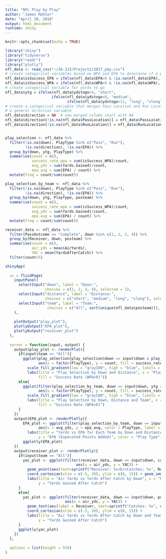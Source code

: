 ```yaml
---
title: "NFL Play by Play"
author: "James Mahler"
date: "April 30, 2018"
output: html_document
runtime: shiny
---
```


```r
knitr::opts_chunk$set(echo = TRUE)
```

```r
library("shiny")
library("tidyverse")
library("readr")
library("plotly")
nfl_data <- read_csv("~/36-315/Project2/2017_pbp.csv")
# create categorical variables based on WPA and EPA to determine if a play was a "success"
nfl_data$isSuccess_EPA = ifelse(nfl_data$EPA>0 & !is.na(nfl_data$EPA), 1, 0)
nfl_data$isSuccess_WPA = ifelse(nfl_data$WPA>0 & !is.na(nfl_data$WPA), 1, 0)
# create categorical variable for yards to go
nfl_data$ytg = ifelse(nfl_data$ydstogo<4, "short",
                     ifelse(nfl_data$ydstogo<8, "medium",
                            ifelse(nfl_data$ydstogo<11, "long", "xlong")))
# create a categorical variable that merges Pass Location and Run Location to create
# a general direction variable
nfl_data$direction = NA  # new merged column start with NA
nfl_data$direction[!is.na(nfl_data$PassLocation)] = nfl_data$PassLocation[!is.na(nfl_data$PassLocation)]  # merge with pass location
nfl_data$direction[!is.na(nfl_data$RunLocation)] = nfl_data$RunLocation[!is.na(nfl_data$RunLocation)]  # merge with pass location


play_selection <- nfl_data %>%
  filter(!is.na(down), PlayType %in% c("Pass", "Run"),
         !is.na(direction), !is.na(EPA)) %>%
  group_by(down, ytg, PlayType) %>%
  summarise(count = n(),
            success_rate_wpa = sum(isSuccess_WPA)/count,
            avg_yds = sum(Yards.Gained)/count,
            epa_avg = sum(EPA) / count) %>%
  mutate(freq = count/sum(count))

play_selection_by_team <- nfl_data %>%
  filter(!is.na(down), PlayType %in% c("Pass", "Run"),
         !is.na(direction), !is.na(EPA)) %>%
  group_by(down, ytg, PlayType, posteam) %>%
  summarise(count = n(),
            success_rate_wpa = sum(isSuccess_WPA)/count,
            avg_yds = sum(Yards.Gained)/count,
            epa_avg = sum(EPA) / count) %>%
  mutate(freq = count/sum(count))

receiver_data <- nfl_data %>% 
  filter(PassOutcome == "Complete", down %in% c(1, 2, 3, 4)) %>% 
  group_by(Receiver, down, posteam) %>% 
  summarise(count = n(),
            air_yds = mean(AirYards),
            YAC = mean(YardsAfterCatch)) %>% 
  filter(count>5)

shinyApp(
  
  ui = fluidPage(
    inputPanel(
      selectInput("down", label = "Down:",
                  choices = c(1, 2, 3, 4), selected = 1),
      selectInput("distance", label = "Distance:",
                  choices = c("short", "medium", "long", "xlong"), selected = "long"),
      selectInput("team", label = "Team:",
                   choices = c("All", sort(unique(nfl_data$posteam))), selected = "All")
    ),
    
    plotOutput("play_plot"),
    plotlyOutput("EPA_plot"),
    plotlyOutput("receiver_plot")
  ),
  
  server = function(input, output) {
    output$play_plot <- renderPlot({
      if(input$team == "All"){
        ggplot(play_selection[play_selection$down == input$down & play_selection$ytg == input$distance,],
               aes(x = factor(PlayType), y = count, fill = success_rate_wpa)) + geom_bar(stat = "identity") +
          scale_fill_gradient(low = "gray100", high = "blue", limits = c(.15, .75)) +
          labs(title = "Play Selection by Down and Distance", x = "Play Type", y = "Count",
               fill = "Success Rate (WPA>0)")}
      else{
        ggplot(filter(play_selection_by_team, down == input$down, ytg == input$distance, posteam == input$team),
               aes(x = factor(PlayType), y = count, fill = success_rate_wpa)) + geom_bar(stat = "identity") +
          scale_fill_gradient(low = "gray100", high = "blue", limits = c(0, 1)) +
          labs(title = "Play Selection by Down, Distance and Team", x = "Play Type", y = "Count",
               fill = "Success Rate (WPA>0)")
      }
    })
    output$EPA_plot <- renderPlotly({
        EPA_plot <- ggplot(filter(play_selection_by_team, down == input$down, ytg == input$distance),
               aes(x = avg_yds, y = epa_avg, color = PlayType, label = posteam)) + geom_point() +
          labs(title = "Yards vs EPA for Each Team by Down and Distance", x = "Average Yards Gained",
               y = "EPA (Expeceted Points Added)", color = "Play Type")
        ggplotly(EPA_plot)
    })
    output$receiver_plot <- renderPlotly({
      if(input$team == "All"){
        yac_plot <- ggplot(filter(receiver_data, down == input$down, count>10),
                                aes(x = air_yds, y = YAC)) +
          geom_point(aes(text=sprintf("Receiver: %s<br>Catches: %s", Receiver, count))) +
          coord_cartesian(xlim = c(-5, 20), ylim = c(0, 15)) + geom_smooth(method = "loess") +
          labs(title = "Air Yards vs Yards After Catch by Down", x = "How Far Ball traveled in the Air",
               y = "Yards Gained After Catch")
      }
      else{
        yac_plot <- ggplot(filter(receiver_data, down == input$down, posteam == input$team),
                           aes(x = air_yds, y = YAC)) +
          geom_text(aes(label = Receiver, text=sprintf("Catches: %s", count))) +
          coord_cartesian(xlim = c(-5, 20), ylim = c(0, 15)) +
          labs(title = "Air Yards vs Yards After Catch by Down and Team", x = "How Far Ball traveled in the Air",
               y = "Yards Gained After Catch")
      }
      ggplotly(yac_plot)
    })
  },
  
  options = list(height = 550)
)

```

